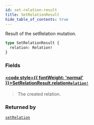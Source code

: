```yaml
---
id: set-relation-result
title: SetRelationResult
hide_table_of_contents: true
---
```








Result of the setRelation mutation.

```graphql
type SetRelationResult {
  relation: Relation!
}
```


### Fields

#### [<code style={{ fontWeight: 'normal' }}>SetRelationResult.<b>relation</b></code>](#)<Bullet />[`Relation!`](/docs/directory-api-reference/schema/relations/objects/relation) <Badge class="secondary" text="non-null"/> <Badge class="secondary" text="object"/> <Badge class="secondary" text="relations"/>
> The created relation.
> 



### Returned by

[`setRelation`](/docs/directory-api-reference/schema/relations/mutations/set-relation)  <Badge class="secondary" text="mutation"/>




